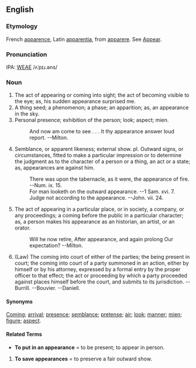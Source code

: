 ==English==
===Etymology===
French [[apparence]], Latin [[apparentia]], from [[apparere]].  See [[Appear]].

===Pronunciation===
IPA: [[WEAE]] /ʌˈpɪɹ.əns/

===Noun===
# The act of appearing or coming into sight; the act of becoming visible to the eye; as, his sudden appearance  surprised me.
# A thing seed; a phenomenon; a phase; an apparition; as, an appearance in the sky.
# Personal presence; exhibition of the person; look; aspect; mien.
#:    And now am come to see . . . It thy appearance answer loud report. --Milton.
# Semblance, or apparent likeness; external show. pl. Outward signs, or circumstances, fitted to make a particular impression or to determine the judgment as to the character of a person or a thing, an act or a state; as, appearances are against him.
#:    There was upon the tabernacle, as it were, the appearance of fire. --Num. ix. 15.
#:    For man looketh on the outward appearance. --1 Sam. xvi. 7.
#:    Judge not according to the appearance. --John. vii. 24.
# The act of appearing in a particular place, or in society, a company, or any proceedings; a coming before the public in a particular character; as, a person makes his appearance as an historian, an artist, or an orator.
#:    Will he now retire, After appearance, and again prolong Our expectation? --Milton.
# (Law) The coming into court of either of the parties; the being present in court; the coming into court of a party summoned in an action, either by himself or by his attorney, expressed by a formal entry by the proper officer to that effect; the act or proceeding by which a party proceeded against places himself before the court, and submits to its jurisdiction. --Burrill. --Bouvier. --Daniell.

====Synonyms====
[[Coming]]; [[arrival]]; [[presence]]; [[semblance]]; [[pretense]]; [[air]]; [[look]]; [[manner]]; [[mien]]; [[figure]]; [[aspect]].

====Related Terms====
* '''To put in an appearance''' = to be present; to appear in person.
# '''To save appearances''' = to preserve a fair outward show.

<!-- material copied from Webster's Revised Unabridged Dictionary (1913) -->